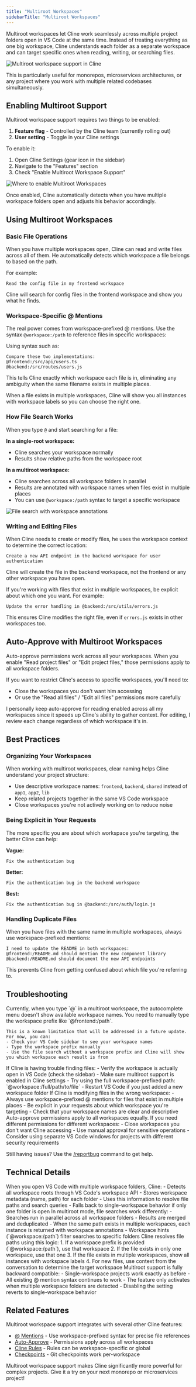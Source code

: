 ```yaml
---
title: "Multiroot Workspaces"
sidebarTitle: "Multiroot Workspaces"
---
```


Multiroot workspaces let Cline work seamlessly across multiple project folders open in VS Code at the same time. Instead of treating everything as one big workspace, Cline understands each folder as a separate workspace and can target specific ones when reading, writing, or searching files.

<Frame>
	<img src="[PLACEHOLDER: Screenshot-2 showing VS Code with multiple workspace folders in the sidebar and Cline working across them]" alt="Multiroot workspace support in Cline" />
</Frame>

This is particularly useful for monorepos, microservices architectures, or any project where you work with multiple related codebases simultaneously.

## Enabling Multiroot Support

Multiroot workspace support requires two things to be enabled:

1. **Feature flag** - Controlled by the Cline team (currently rolling out)
2. **User setting** - Toggle in your Cline settings

To enable it:

1. Open Cline Settings (gear icon in the sidebar)
2. Navigate to the "Features" section
3. Check "Enable Multiroot Workspace Support"

<Frame>
	<img src="[PLACEHOLDER: Screenshot-1 showing where in settings to enable the feature]" alt="Where to enable Multiroot Workspaces" />
</Frame>

Once enabled, Cline automatically detects when you have multiple workspace folders open and adjusts his behavior accordingly.


## Using Multiroot Workspaces

### Basic File Operations

When you have multiple workspaces open, Cline can read and write files across all of them. He automatically detects which workspace a file belongs to based on the path.

For example:
```
Read the config file in my frontend workspace
```

Cline will search for config files in the frontend workspace and show you what he finds.

### Workspace-Specific @ Mentions

The real power comes from workspace-prefixed @ mentions. Use the syntax `@workspace:/path` to reference files in specific workspaces:

Using syntax such as:
```
Compare these two implementations:
@frontend:/src/api/users.ts
@backend:/src/routes/users.js
```

This tells Cline exactly which workspace each file is in, eliminating any ambiguity when the same filename exists in multiple places.

<Tip>
	When a file exists in multiple workspaces, Cline will show you all instances with workspace labels so you can choose the right one.
</Tip>

### How File Search Works

When you type `@` and start searching for a file:

**In a single-root workspace:**
- Cline searches your workspace normally
- Results show relative paths from the workspace root

**In a multiroot workspace:**
- Cline searches across all workspace folders in parallel
- Results are annotated with workspace names when files exist in multiple places
- You can use `@workspace:/path` syntax to target a specific workspace

<Frame>
	<img src="[PLACEHOLDER: Screenshot-3 showing file search results with workspace annotations like 'frontend:/src/config.json' and 'backend:/src/config.json']" alt="File search with workspace annotations" />
</Frame>

### Writing and Editing Files

When Cline needs to create or modify files, he uses the workspace context to determine the correct location:

```
Create a new API endpoint in the backend workspace for user authentication
```

Cline will create the file in the backend workspace, not the frontend or any other workspace you have open.

If you're working with files that exist in multiple workspaces, be explicit about which one you want. For example:

```
Update the error handling in @backend:/src/utils/errors.js
```

This ensures Cline modifies the right file, even if `errors.js` exists in other workspaces too.

## Auto-Approve with Multiroot Workspaces

Auto-approve permissions work across all your workspaces. When you enable "Read project files" or "Edit project files," those permissions apply to all workspace folders.

If you want to restrict Cline's access to specific workspaces, you'll need to:
- Close the workspaces you don't want him accessing
- Or use the "Read all files" / "Edit all files" permissions more carefully

<Tip>
	I personally keep auto-approve for reading enabled across all my workspaces since it speeds up Cline's ability to gather context. For editing, I review each change regardless of which workspace it's in.
</Tip>

## Best Practices

### Organizing Your Workspaces

When working with multiroot workspaces, clear naming helps Cline understand your project structure:

- Use descriptive workspace names: `frontend`, `backend`, `shared` instead of `app1`, `app2`, `lib`
- Keep related projects together in the same VS Code workspace
- Close workspaces you're not actively working on to reduce noise

### Being Explicit in Your Requests

The more specific you are about which workspace you're targeting, the better Cline can help:

**Vague:**
```
Fix the authentication bug
```

**Better:**
```
Fix the authentication bug in the backend workspace
```

**Best:**
```
Fix the authentication bug in @backend:/src/auth/login.js
```

### Handling Duplicate Files

When you have files with the same name in multiple workspaces, always use workspace-prefixed mentions:

```
I need to update the README in both workspaces:
@frontend:/README.md should mention the new component library
@backend:/README.md should document the new API endpoints
```

This prevents Cline from getting confused about which file you're referring to.

## Troubleshooting

<AccordionGroup>
  <Accordion title="Workspace names not showing in autocomplete">
    Currently, when you type `@` in a multiroot workspace, the autocomplete menu doesn't show available workspace names. You need to manually type the workspace prefix like `@frontend:/path`.
    
    This is a known limitation that will be addressed in a future update. For now, you can:
    - Check your VS Code sidebar to see your workspace names
    - Type the workspace prefix manually
    - Use the file search without a workspace prefix and Cline will show you which workspace each result is from
  </Accordion>
  
  <Accordion title="Cline can't find files in my workspace">
    If Cline is having trouble finding files:
    - Verify the workspace is actually open in VS Code (check the sidebar)
    - Make sure multiroot support is enabled in Cline settings
    - Try using the full workspace-prefixed path: `@workspace:/full/path/to/file`
    - Restart VS Code if you just added a new workspace folder
  </Accordion>
  
  <Accordion title="Wrong workspace being modified">
    If Cline is modifying files in the wrong workspace:
    - Always use workspace-prefixed @ mentions for files that exist in multiple places
    - Be explicit in your requests about which workspace you're targeting
    - Check that your workspace names are clear and descriptive
  </Accordion>
  
  <Accordion title="Auto-approve not working as expected">
    Auto-approve permissions apply to all workspaces equally. If you need different permissions for different workspaces:
    - Close workspaces you don't want Cline accessing
    - Use manual approval for sensitive operations
    - Consider using separate VS Code windows for projects with different security requirements
  </Accordion>
</AccordionGroup>

Still having issues? Use the [/reportbug](/features/slash-commands/report-bug) command to get help.

## Technical Details

<AccordionGroup>
  <Accordion title="Workspace Detection">
    When you open VS Code with multiple workspace folders, Cline:
    - Detects all workspace roots through VS Code's workspace API
    - Stores workspace metadata (name, path) for each folder
    - Uses this information to resolve file paths and search queries
    - Falls back to single-workspace behavior if only one folder is open
  </Accordion>
  
  <Accordion title="File Search Implementation">
    In multiroot mode, file searches work differently:
    - Searches run in parallel across all workspace folders
    - Results are merged and deduplicated
    - When the same path exists in multiple workspaces, each instance is returned with workspace annotations
    - Workspace hints (`@workspace:/path`) filter searches to specific folders
  </Accordion>
  
  <Accordion title="Path Resolution">
    Cline resolves file paths using this logic:
    1. If a workspace prefix is provided (`@workspace:/path`), use that workspace
    2. If the file exists in only one workspace, use that one
    3. If the file exists in multiple workspaces, show all instances with workspace labels
    4. For new files, use context from the conversation to determine the target workspace
  </Accordion>
  
  <Accordion title="Backward Compatibility">
    Multiroot support is fully backward compatible:
    - Single-workspace projects work exactly as before
    - All existing @ mention syntax continues to work
    - The feature only activates when multiple workspace folders are detected
    - Disabling the setting reverts to single-workspace behavior
  </Accordion>
</AccordionGroup>

## Related Features

Multiroot workspace support integrates with several other Cline features:

- [@ Mentions](/features/at-mentions/overview) - Use workspace-prefixed syntax for precise file references
- [Auto-Approve](/features/auto-approve) - Permissions apply across all workspaces
- [Cline Rules](/features/cline-rules) - Rules can be workspace-specific or global
- [Checkpoints](/features/checkpoints) - Git checkpoints work per-workspace

Multiroot workspace support makes Cline significantly more powerful for complex projects. Give it a try on your next monorepo or microservices project!
